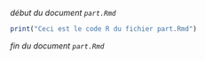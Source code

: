 
*début du document `part.Rmd`*


```R
print("Ceci est le code R du fichier part.Rmd")
```


*fin du document `part.Rmd`*